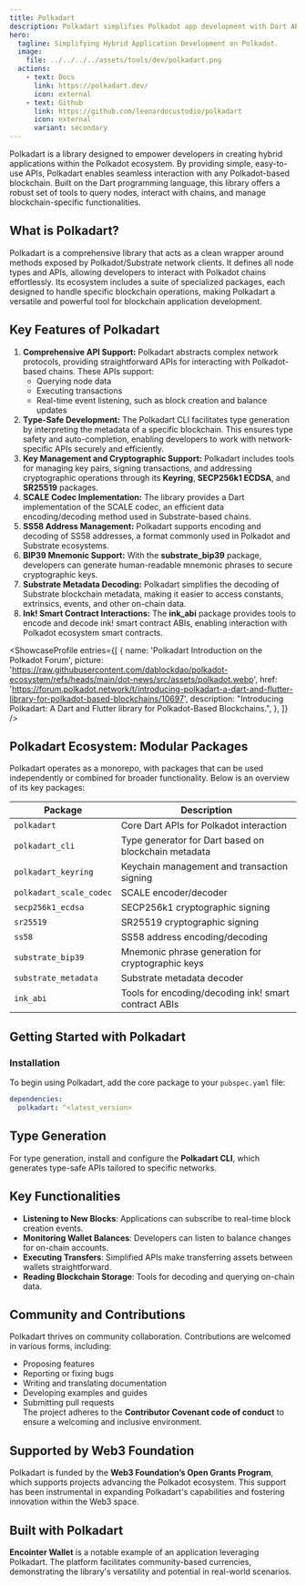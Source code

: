 ```yaml
---
title: Polkadart
description: Polkadart simplifies Polkadot app development with Dart APIs, type safety, key management, and blockchain interaction tools.
hero:
  tagline: Simplifying Hybrid Application Development on Polkadot.
  image: 
    file: ../../../../assets/tools/dev/polkadart.png
  actions:
    - text: Docs
      link: https://polkadart.dev/
      icon: external
    - text: Github
      link: https://github.com/leonardocustodio/polkadart
      icon: external
      variant: secondary
---
```



Polkadart is a library designed to empower developers in creating hybrid applications within the Polkadot ecosystem. 
By providing simple, easy-to-use APIs, Polkadart enables seamless interaction with any Polkadot-based blockchain. 
Built on the Dart programming language, this library offers a robust set of tools to query nodes, interact with chains, and manage blockchain-specific functionalities.

## What is Polkadart?
Polkadart is a comprehensive library that acts as a clean wrapper around methods exposed by Polkadot/Substrate network clients. It defines all node types and APIs, allowing developers to interact with Polkadot chains effortlessly. Its ecosystem includes a suite of specialized packages, each designed to handle specific blockchain operations, making Polkadart a versatile and powerful tool for blockchain application development.

## Key Features of Polkadart
1. **Comprehensive API Support:** Polkadart abstracts complex network protocols, providing straightforward APIs for interacting with Polkadot-based chains. These APIs support:
    - Querying node data
    - Executing transactions
    - Real-time event listening, such as block creation and balance updates
2. **Type-Safe Development:** The Polkadart CLI facilitates type generation by interpreting the metadata of a specific blockchain. This ensures type safety and auto-completion, enabling developers to work with network-specific APIs securely and efficiently.
3. **Key Management and Cryptographic Support:** Polkadart includes tools for managing key pairs, signing transactions, and addressing cryptographic operations through its **Keyring**, **SECP256k1 ECDSA**, and **SR25519** packages.
4. **SCALE Codec Implementation:** The library provides a Dart implementation of the SCALE codec, an efficient data encoding/decoding method used in Substrate-based chains.
5. **SS58 Address Management:** Polkadart supports encoding and decoding of SS58 addresses, a format commonly used in Polkadot and Substrate ecosystems.
6. **BIP39 Mnemonic Support:** With the **substrate_bip39** package, developers can generate human-readable mnemonic phrases to secure cryptographic keys.
7. **Substrate Metadata Decoding:** Polkadart simplifies the decoding of Substrate blockchain metadata, making it easier to access constants, extrinsics, events, and other on-chain data.
8. **Ink! Smart Contract Interactions:** The **ink_abi** package provides tools to encode and decode ink! smart contract ABIs, enabling interaction with Polkadot ecosystem smart contracts.


<ShowcaseProfile
  entries={[
    {
      name: 'Polkadart Introduction on the Polkadot Forum',
      picture: 'https://raw.githubusercontent.com/dablockdao/polkadot-ecosystem/refs/heads/main/dot-news/src/assets/polkadot.webp',
      href: 'https://forum.polkadot.network/t/introducing-polkadart-a-dart-and-flutter-library-for-polkadot-based-blockchains/10697',
      description:
        "Introducing Polkadart: A Dart and Flutter library for Polkadot-Based Blockchains.",
    },
  ]}
/>

## Polkadart Ecosystem: Modular Packages
Polkadart operates as a monorepo, with packages that can be used independently or combined for broader functionality. Below is an overview of its key packages:

| **Package**             | **Description**                                                                 |
|--------------------------|---------------------------------------------------------------------------------|
| `polkadart`              | Core Dart APIs for Polkadot interaction                                         |
| `polkadart_cli`          | Type generator for Dart based on blockchain metadata                           |
| `polkadart_keyring`      | Keychain management and transaction signing                                    |
| `polkadart_scale_codec`  | SCALE encoder/decoder                                                          |
| `secp256k1_ecdsa`        | SECP256k1 cryptographic signing                                                |
| `sr25519`                | SR25519 cryptographic signing                                                  |
| `ss58`                   | SS58 address encoding/decoding                                                 |
| `substrate_bip39`        | Mnemonic phrase generation for cryptographic keys                              |
| `substrate_metadata`     | Substrate metadata decoder                                                     |
| `ink_abi`                | Tools for encoding/decoding ink! smart contract ABIs                           |

## Getting Started with Polkadart
### Installation
To begin using Polkadart, add the core package to your `pubspec.yaml` file:

```yaml
dependencies:
  polkadart: ^<latest_version>
```

## Type Generation
For type generation, install and configure the **Polkadart CLI**, which generates type-safe APIs tailored to specific networks.

## Key Functionalities
- **Listening to New Blocks**: Applications can subscribe to real-time block creation events.  
- **Monitoring Wallet Balances**: Developers can listen to balance changes for on-chain accounts.  
- **Executing Transfers**: Simplified APIs make transferring assets between wallets straightforward.  
- **Reading Blockchain Storage**: Tools for decoding and querying on-chain data.  

## Community and Contributions
Polkadart thrives on community collaboration. Contributions are welcomed in various forms, including:
- Proposing features  
- Reporting or fixing bugs  
- Writing and translating documentation  
- Developing examples and guides  
- Submitting pull requests  
The project adheres to the **Contributor Covenant code of conduct** to ensure a welcoming and inclusive environment.

## Supported by Web3 Foundation
Polkadart is funded by the **Web3 Foundation’s Open Grants Program**, which supports projects advancing the Polkadot ecosystem. This support has been instrumental in expanding Polkadart's capabilities and fostering innovation within the Web3 space.

## Built with Polkadart
**Encointer Wallet** is a notable example of an application leveraging Polkadart. The platform facilitates community-based currencies, demonstrating the library's versatility and potential in real-world scenarios.
